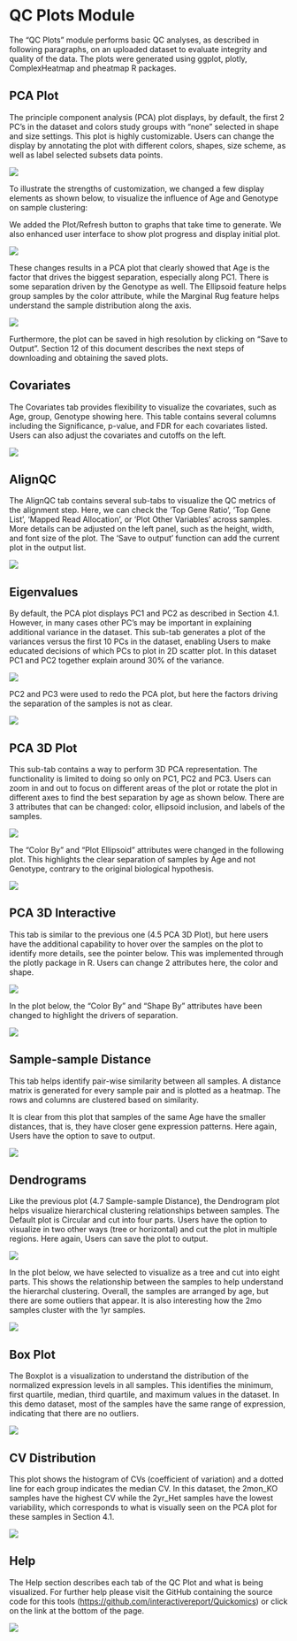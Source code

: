 # QC Plots Module

The “QC Plots” module performs basic QC analyses, as described in following paragraphs, on an uploaded dataset to evaluate integrity and quality of the data. The plots were generated using ggplot, plotly, ComplexHeatmap and pheatmap R packages.

## PCA Plot

The principle component analysis (PCA) plot displays, by default, the first 2 PC’s in the dataset and colors study groups with “none” selected in shape and size settings. This plot is highly customizable. Users can change the display by annotating the plot with different colors, shapes, size scheme, as well as label selected subsets data points.

[![](https://interactivereport.github.io/Quickomics/tutorial/Figures/FigureS4.1_1.png)](https://interactivereport.github.io/Quickomics/tutorial/Figures/FigureS4.1_1.png)

To illustrate the strengths of customization, we changed a few display elements as shown below, to visualize the influence of Age and Genotype on sample clustering:

We added the Plot/Refresh button to graphs that take time to generate. We also enhanced user interface to show plot progress and display initial plot.

[![](https://interactivereport.github.io/Quickomics/tutorial/Figures/FigureS4.1_2.png)](https://interactivereport.github.io/Quickomics/tutorial/Figures/FigureS4.1_2.png)

These changes results in a PCA plot that clearly showed that Age is the factor that drives the biggest separation, especially along PC1. There is some separation driven by the Genotype as well. The Ellipsoid feature helps group samples by the color attribute, while the Marginal Rug feature helps understand the sample distribution along the axis.

[![](https://interactivereport.github.io/Quickomics/tutorial/Figures/FigureS4.1_3.png)](https://interactivereport.github.io/Quickomics/tutorial/Figures/FigureS4.1_3.png)

Furthermore, the plot can be saved in high resolution by clicking on “Save to Output”. Section 12 of this document describes the next steps of downloading and obtaining the saved plots.

## Covariates

The Covariates tab provides flexibility to visualize the covariates, such as Age, group, Genotype showing here. This table contains several columns including the Significance, p-value, and FDR for each covariates listed. Users can also adjust the covariates and cutoffs on the left.

[![](https://interactivereport.github.io/Quickomics/tutorial/Figures/FigureS4.2_1.png)](https://interactivereport.github.io/Quickomics/tutorial/Figures/FigureS4.2_1.png)

## AlignQC

The AlignQC tab contains several sub-tabs to visualize the QC metrics of the alignment step. Here, we can check the 'Top Gene Ratio', 'Top Gene List', 'Mapped Read Allocation', or 'Plot Other Variables' across samples. More details can be adjusted on the left panel, such as the height, width, and font size of the plot. The 'Save to output' function can add the current plot in the output list.

[![](https://interactivereport.github.io/Quickomics/tutorial/Figures/FigureS4.3_1.png)](https://interactivereport.github.io/Quickomics/tutorial/Figures/FigureS4.3_1.png)

## Eigenvalues

By default, the PCA plot displays PC1 and PC2 as described in Section 4.1. However, in many cases other PC’s may be important in explaining additional variance in the dataset. This sub-tab generates a plot of the variances versus the first 10 PCs in the dataset, enabling Users to make educated decisions of which PCs to plot in 2D scatter plot. In this dataset PC1 and PC2 together explain around 30% of the variance.

[![](https://interactivereport.github.io/Quickomics/tutorial/Figures/FigureS4.4_1.png)](https://interactivereport.github.io/Quickomics/tutorial/Figures/FigureS4.4_1.png)

PC2 and PC3 were used to redo the PCA plot, but here the factors driving the separation of the samples is not as clear.

[![](https://interactivereport.github.io/Quickomics/tutorial/Figures/FigureS4.4_2.png)](https://interactivereport.github.io/Quickomics/tutorial/Figures/FigureS4.4_2.png)

## PCA 3D Plot

This sub-tab contains a way to perform 3D PCA representation. The functionality is limited to doing so only on PC1, PC2 and PC3. Users can zoom in and out to focus on different areas of the plot or rotate the plot in different axes to find the best separation by age as shown below. There are 3 attributes that can be changed: color, ellipsoid inclusion, and labels of the samples.

[![](https://interactivereport.github.io/Quickomics/tutorial/Figures/FigureS4.5_1.png)](https://interactivereport.github.io/Quickomics/tutorial/Figures/FigureS4.5_1.png)

The “Color By” and “Plot Ellipsoid” attributes were changed in the following plot. This highlights the clear separation of samples by Age and not Genotype, contrary to the original biological hypothesis.

[![](https://interactivereport.github.io/Quickomics/tutorial/Figures/FigureS4.5_2.png)](https://interactivereport.github.io/Quickomics/tutorial/Figures/FigureS4.5_2.png)

## PCA 3D Interactive

This tab is similar to the previous one (4.5 PCA 3D Plot), but here users have the additional capability to hover over the samples on the plot to identify more details, see the pointer below. This was implemented through the plotly package in R. Users can change 2 attributes here, the color and shape.

[![](https://interactivereport.github.io/Quickomics/tutorial/Figures/FigureS4.6_1.png)](https://interactivereport.github.io/Quickomics/tutorial/Figures/FigureS4.6_1.png)

In the plot below, the “Color By” and “Shape By” attributes have been changed to highlight the drivers of separation.

[![](https://interactivereport.github.io/Quickomics/tutorial/Figures/FigureS4.6_2.png)](https://interactivereport.github.io/Quickomics/tutorial/Figures/FigureS4.6_2.png)

## Sample-sample Distance

This tab helps identify pair-wise similarity between all samples. A distance matrix is generated for every sample pair and is plotted as a heatmap. The rows and columns are clustered based on similarity.

It is clear from this plot that samples of the same Age have the smaller distances, that is, they have closer gene expression patterns. Here again, Users have the option to save to output.

[![](https://interactivereport.github.io/Quickomics/tutorial/Figures/FigureS4.7_1.png)](https://interactivereport.github.io/Quickomics/tutorial/Figures/FigureS4.7_1.png)

## Dendrograms

Like the previous plot (4.7 Sample-sample Distance), the Dendrogram plot helps visualize hierarchical clustering relationships between samples. The Default plot is Circular and cut into four parts. Users have the option to visualize in two other ways (tree or horizontal) and cut the plot in multiple regions. Here again, Users can save the plot to output.

[![](https://interactivereport.github.io/Quickomics/tutorial/Figures/FigureS4.8_1.png)](https://interactivereport.github.io/Quickomics/tutorial/Figures/FigureS4.8_1.png)

In the plot below, we have selected to visualize as a tree and cut into eight parts. This shows the relationship between the samples to help understand the hierarchal clustering. Overall, the samples are arranged by age, but there are some outliers that appear. It is also interesting how the 2mo samples cluster with the 1yr samples.

[![](https://interactivereport.github.io/Quickomics/tutorial/Figures/FigureS4.8_2.png)](https://interactivereport.github.io/Quickomics/tutorial/Figures/FigureS4.8_2.png)

## Box Plot

The Boxplot is a visualization to understand the distribution of the normalized expression levels in all samples. This identifies the minimum, first quartile, median, third quartile, and maximum values in the dataset. In this demo dataset, most of the samples have the same range of expression, indicating that there are no outliers.

[![](https://interactivereport.github.io/Quickomics/tutorial/Figures/FigureS4.9_1.png)](https://interactivereport.github.io/Quickomics/tutorial/Figures/FigureS4.9_1.png)

## CV Distribution

This plot shows the histogram of CVs (coefficient of variation) and a dotted line for each group indicates the median CV. In this dataset, the 2mon_KO samples have the highest CV while the 2yr_Het samples have the lowest variability, which corresponds to what is visually seen on the PCA plot for these samples in Section 4.1.

[![](https://interactivereport.github.io/Quickomics/tutorial/Figures/FigureS4.10_1.png)](https://interactivereport.github.io/Quickomics/tutorial/Figures/FigureS4.10_1.png)

## Help

The Help section describes each tab of the QC Plot and what is being visualized. For further help please visit the GitHub containing the source code for this tools ([https://github.com/interactivereport/Quickomics](https://github.com/interactivereport/Quickomics){target="_blank"}) or click on the link at the bottom of the page.

[![](https://interactivereport.github.io/Quickomics/tutorial/Figures/FigureS4.11_1.png)](https://interactivereport.github.io/Quickomics/tutorial/Figures/FigureS4.11_1.png)

